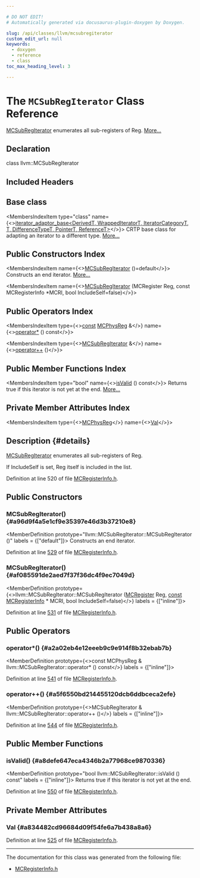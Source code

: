 ```yaml
---

# DO NOT EDIT!
# Automatically generated via docusaurus-plugin-doxygen by Doxygen.

slug: /api/classes/llvm/mcsubregiterator
custom_edit_url: null
keywords:
  - doxygen
  - reference
  - class
toc_max_heading_level: 3

---
```





# The `MCSubRegIterator` Class Reference

<DoxygenPage pluginConfig={pluginConfig}>

<a href="/docs/api/classes/llvm/mcsubregiterator">MCSubRegIterator</a> enumerates all sub-registers of Reg. <a href="#details">More...</a>

## Declaration

<CodeBlock>class llvm::MCSubRegIterator</CodeBlock>

## Included Headers

<IncludesList>
<IncludesListItem
  filePath="llvm/MC/MCRegisterInfo.h"
  permalink="/docs/api/files/include/include/llvm/include/llvm/mc/mcregisterinfo-h"
  isLocal="true" />
</IncludesList>

## Base class

<MembersIndex>

<MembersIndexItem
  type="class"
  name={<><a href="/docs/api/classes/llvm/iterator-adaptor-base">iterator&#95;adaptor&#95;base&lt;DerivedT, WrappedIteratorT, IteratorCategoryT, T, DifferenceTypeT, PointerT, ReferenceT&gt;</a></>}>
CRTP base class for adapting an iterator to a different type. <a href="/docs/api/classes/llvm/iterator-adaptor-base/#details">More...</a>
</MembersIndexItem>

</MembersIndex>

## Public Constructors Index

<MembersIndex>

<MembersIndexItem
  name={<><a href="#a96d9f4a5e1cf9e35397e46d3b37210e8">MCSubRegIterator</a> ()=default</>}>
Constructs an end iterator. <a href="#a96d9f4a5e1cf9e35397e46d3b37210e8">More...</a>
</MembersIndexItem>

<MembersIndexItem
  name={<><a href="#af085591de2aed7f37f36dc4f9ec7049d">MCSubRegIterator</a> (MCRegister Reg, const MCRegisterInfo &#42;MCRI, bool IncludeSelf=false)</>}>
</MembersIndexItem>

</MembersIndex>

## Public Operators Index

<MembersIndex>

<MembersIndexItem
  type={<><a href="/docs/api/files/lib/lib/target/lib/target/aarch64/aarch64promoteconstant-cpp/#a90f8350fecae261c25be85d38b451bff">const</a> <a href="/docs/api/namespaces/llvm/#aad72cfbb210808985a9dc19f4e5d8542">MCPhysReg</a> &amp;</>}
  name={<><a href="#a2a02eb4e12eeeb9c9e914f8b32ebab7b">operator&#42;</a> () const</>}>
</MembersIndexItem>

<MembersIndexItem
  type={<><a href="/docs/api/classes/llvm/mcsubregiterator">MCSubRegIterator</a> &amp;</>}
  name={<><a href="#a5f6550bd214455120dcb6ddbceca2efe">operator++</a> ()</>}>
</MembersIndexItem>

</MembersIndex>

## Public Member Functions Index

<MembersIndex>

<MembersIndexItem
  type="bool"
  name={<><a href="#a8defe647eca4346b2a77968ce9870336">isValid</a> () const</>}>
Returns true if this iterator is not yet at the end. <a href="#a8defe647eca4346b2a77968ce9870336">More...</a>
</MembersIndexItem>

</MembersIndex>

## Private Member Attributes Index

<MembersIndex>

<MembersIndexItem
  type={<><a href="/docs/api/namespaces/llvm/#aad72cfbb210808985a9dc19f4e5d8542">MCPhysReg</a></>}
  name={<><a href="#a834482cd96684d09f54fe6a7b438a8a6">Val</a></>}>
</MembersIndexItem>

</MembersIndex>

## Description {#details}

<a href="/docs/api/classes/llvm/mcsubregiterator">MCSubRegIterator</a> enumerates all sub-registers of Reg.

If IncludeSelf is set, Reg itself is included in the list.

Definition at line 520 of file <a href="/docs/api/files/include/include/llvm/include/llvm/mc/mcregisterinfo-h">MCRegisterInfo.h</a>.

<SectionDefinition>

## Public Constructors

### MCSubRegIterator() {#a96d9f4a5e1cf9e35397e46d3b37210e8}

<MemberDefinition
  prototype="llvm::MCSubRegIterator::MCSubRegIterator ()"
  labels = {["default"]}>
Constructs an end iterator.

Definition at line <a href="/docs/api/files/include/include/llvm/include/llvm/mc/mcregisterinfo-h/#l00529">529</a> of file <a href="/docs/api/files/include/include/llvm/include/llvm/mc/mcregisterinfo-h">MCRegisterInfo.h</a>.
</MemberDefinition>

### MCSubRegIterator() {#af085591de2aed7f37f36dc4f9ec7049d}

<MemberDefinition
  prototype={<>llvm::MCSubRegIterator::MCSubRegIterator (<a href="/docs/api/classes/llvm/mcregister">MCRegister</a> Reg, <a href="/docs/api/files/lib/lib/target/lib/target/aarch64/aarch64promoteconstant-cpp/#a90f8350fecae261c25be85d38b451bff">const</a> <a href="/docs/api/classes/llvm/mcregisterinfo">MCRegisterInfo</a> &#42; MCRI, bool IncludeSelf=false)</>}
  labels = {["inline"]}>

Definition at line <a href="/docs/api/files/include/include/llvm/include/llvm/mc/mcregisterinfo-h/#l00531">531</a> of file <a href="/docs/api/files/include/include/llvm/include/llvm/mc/mcregisterinfo-h">MCRegisterInfo.h</a>.
</MemberDefinition>

</SectionDefinition>

<SectionDefinition>

## Public Operators

### operator&#42;() {#a2a02eb4e12eeeb9c9e914f8b32ebab7b}

<MemberDefinition
  prototype={<>const MCPhysReg &amp; llvm::MCSubRegIterator::operator&#42; () const</>}
  labels = {["inline"]}>

Definition at line <a href="/docs/api/files/include/include/llvm/include/llvm/mc/mcregisterinfo-h/#l00541">541</a> of file <a href="/docs/api/files/include/include/llvm/include/llvm/mc/mcregisterinfo-h">MCRegisterInfo.h</a>.
</MemberDefinition>

### operator++() {#a5f6550bd214455120dcb6ddbceca2efe}

<MemberDefinition
  prototype={<>MCSubRegIterator &amp; llvm::MCSubRegIterator::operator++ ()</>}
  labels = {["inline"]}>

Definition at line <a href="/docs/api/files/include/include/llvm/include/llvm/mc/mcregisterinfo-h/#l00544">544</a> of file <a href="/docs/api/files/include/include/llvm/include/llvm/mc/mcregisterinfo-h">MCRegisterInfo.h</a>.
</MemberDefinition>

</SectionDefinition>

<SectionDefinition>

## Public Member Functions

### isValid() {#a8defe647eca4346b2a77968ce9870336}

<MemberDefinition
  prototype="bool llvm::MCSubRegIterator::isValid () const"
  labels = {["inline"]}>
Returns true if this iterator is not yet at the end.

Definition at line <a href="/docs/api/files/include/include/llvm/include/llvm/mc/mcregisterinfo-h/#l00550">550</a> of file <a href="/docs/api/files/include/include/llvm/include/llvm/mc/mcregisterinfo-h">MCRegisterInfo.h</a>.
</MemberDefinition>

</SectionDefinition>

<SectionDefinition>

## Private Member Attributes

### Val {#a834482cd96684d09f54fe6a7b438a8a6}

<MemberDefinition
  prototype="MCPhysReg llvm::MCSubRegIterator::Val">

Definition at line <a href="/docs/api/files/include/include/llvm/include/llvm/mc/mcregisterinfo-h/#l00525">525</a> of file <a href="/docs/api/files/include/include/llvm/include/llvm/mc/mcregisterinfo-h">MCRegisterInfo.h</a>.
</MemberDefinition>

</SectionDefinition>

<hr/>

The documentation for this class was generated from the following file:

<ul>
<li><a href="/docs/api/files/include/include/llvm/include/llvm/mc/mcregisterinfo-h">MCRegisterInfo.h</a></li>
</ul>

</DoxygenPage>
